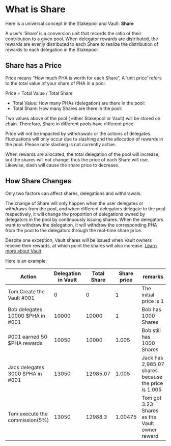 # What is Share

Here is a universal concept in the Stakepool and Vault: **Share**

A user’s ‘Share’ is a conversion unit that records the ratio of their contribution to a given pool. When delegator rewards are distributed, the rewards are evenly distributed to each Share to realize the distribution of rewards to each delegation in the Stakepool.

## Share has a Price

Price means “How much PHA is worth for each Share”, A ‘unit price’ refers to the total value of your share of PHA in a pool.

Price = Total Value / Total Share

* Total Value: How many PHAs (delegation) are there in the pool:
* Total Share: How many Shares are there in the pool:

Two values above of the pool ( either Stakepool or Vault) will be stored on chain. Therefore, Share in different pools have different price.

Price will not be impacted by withdrawals or the actions of delegates. Fluctuations will only occur due to slashing and the allocation of rewards in the pool. Please note slashing is not currently active.

When rewards are allocated, the total delegation of the pool will increase, but the shares will not change, thus the price of each Share will rise. Likewise, slash will cause the share price to decrease.

## How Share Changes

Only two factors can affect shares, delegations and withdrawals.

The change of Share will only happen when the user delegates or withdraws from the pool, and when different delegators delegate to the pool respectively, it will change the proportion of delegations owned by delegators in the pool by continuously issuing shares. When the delegators want to withdraw the delegation, it will withdraw the corresponding PHA from the pool to the delegators through the real-time share price.

Despite one exception, Vault shares will be issued when Vault owners receive their rewards, at which point the shares will also increase. [Learn more about Vault](/overview/pha-token/delegation/whats-vault)

Here is an example:

| Action                           | Delegation in Vault | Total Share | Share price | remarks                                             |
| -------------------------------- | ------------------- | ----------- | ----------- | --------------------------------------------------- |
| Tom Create the Vault #001        | 0                   | 0           | 1           | The initial price is 1                              |
| Bob delegates 10000 $PHA in #001 | 10000               | 10000       | 1           | Bob has 1000 Shares                                 |
| #001 earned 50 $PHA rewards      | 10050               | 10000       | 1.005       | Bob still has 1000 Shares                           |
| Jack delegates 3000 $PHA in #001 | 13050               | 12985.07    | 1.005       | Jack has 2,985.07 shares because the price is 1.005 |
| Tom execute the commission(5%)   | 13050               | 12988.3     | 1.00475     | Tom got 3.23 Shares as the Vault owner reward       |
